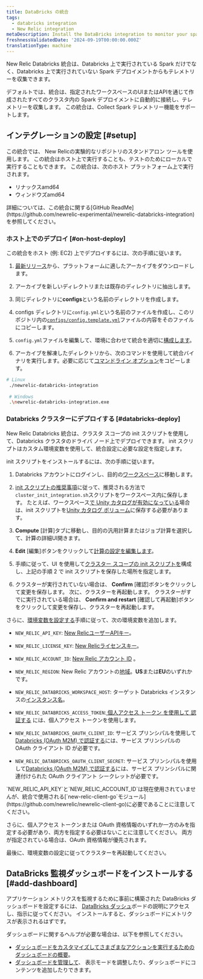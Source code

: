 ```yaml
---
title: DataBricks の統合
tags:
  - databricks integration
  - New Relic integration
metaDescription: Install the DataBricks integration to monitor your spark metrics.
freshnessValidatedDate: '2024-09-19T00:00:00.000Z'
translationType: machine
---
```


New Relic Databricks 統合は、Databricks 上で実行されている Spark だけでなく、Databricks 上で実行されていない Spark デプロイメントからもテレメトリーを収集できます。

デフォルトでは、統合は、指定されたワークスペースのUIまたはAPIを通じて作成されたすべてのクラスタ内の Spark デプロイメントに自動的に接続し、テレメトリーを収集します。 この統合は、Collect Spark テレメトリー機能をサポートします。

## インテグレーションの設定 [#setup]

この統合では、 New Relicの実験的なリポジトリのスタンドアロン ツールを使用します。 この統合はホスト上で実行することも、テストのためにローカルで実行することもできます。 この統合は、次のホスト プラットフォーム上で実行されます。

* リナックスamd64
* ウィンドウズamd64

<Callout variant="tip">
  詳細については、この統合に関する[GitHub ReadMe](https://github.com/newrelic-experimental/newrelic-databricks-integration)を参照してください。
</Callout>

### ホスト上でのデプロイ [#on-host-deploy]

この統合をホスト (例: EC2) 上でデプロイするには、次の手順に従います。

1. [最新リリース](https://github.com/newrelic-experimental/newrelic-databricks-integration/releases)から、プラットフォームに適したアーカイブをダウンロードします。

2. アーカイブを新しいディレクトリまたは既存のディレクトリに抽出します。

3. 同じディレクトリに**configs**という名前のディレクトリを作成します。

4. configs ディレクトリに`config.yml`という名前のファイルを作成し、このリポジトリ内の[`configs/config.template.yml`](https://github.com/newrelic-experimental/newrelic-databricks-integration/blob/main/configs/config.template.yml)ファイルの内容をそのファイルにコピーします。

5. `config.yml`ファイルを編集して、環境に合わせて統合を適切に[構成します](https://github.com/newrelic-experimental/newrelic-databricks-integration#configuration)。

6. アーカイブを解凍したディレクトリから、次のコマンドを使用して統合バイナリを実行します。必要に応じて[コマンドライン オプション](https://github.com/newrelic-experimental/newrelic-databricks-integration#command-line-options)をコピーします。

```bash
# Linux
 ./newrelic-databricks-integration 
 
 # Windows
 .\newrelic-databricks-integration.exe
```

### Databricks クラスターにデプロイする [#databricks-deploy]

New Relic Databricks 統合は、クラスタ スコープの init スクリプトを使用して、Databricks クラスタのドライバ ノード上でデプロイできます。 init スクリプトはカスタム環境変数を使用して、統合設定に必要な設定を指定します。

init スクリプトをインストールするには、次の手順に従います。

1. Databricks アカウントにログインし、目的の[ワークスペース](https://docs.databricks.com/en/getting-started/concepts.html#accounts-and-workspaces)に移動します。

2. [init スクリプトの推奨事項](https://docs.databricks.com/en/init-scripts/index.html#recommendations-for-init-scripts)に従って、推奨される方法で`cluster_init_integration.sh`スクリプトをワークスペース内に保存します。 たとえば、ワークスペース[で Unity カタログが有効になっている](https://docs.databricks.com/en/data-governance/unity-catalog/get-started.html#step-1-confirm-that-your-workspace-is-enabled-for-unity-catalog)場合は、init スクリプトを[Unity カタログ ボリューム](https://docs.databricks.com/en/ingestion/file-upload/upload-to-volume.html)に保存する必要があります。

3. **Compute** \[計算]タブに移動し、目的の汎用計算またはジョブ計算を選択して、計算の詳細UI開きます。

4. **Edit** \[編集]ボタンをクリックして[計算の設定を編集します](https://docs.databricks.com/en/compute/clusters-manage.html#edit-a-compute)。

5. 手順に従って、UI を使用して[クラスター スコープの init スクリプトを](https://docs.databricks.com/en/init-scripts/cluster-scoped.html#configure-a-cluster-scoped-init-script-using-the-ui)構成し、上記の手順 2 で init スクリプトを保存した場所を指定します。

6. クラスターが実行されていない場合は、 **Confirm** \[確認]ボタンをクリックして変更を保存します。 次に、クラスターを再起動します。 クラスターがすでに実行されている場合は、 **Confirm and restart** \[確認して再起動]ボタンをクリックして変更を保存し、クラスターを再起動します。

さらに、[環境変数を設定する](https://docs.databricks.com/en/compute/configure.html#environment-variables)手順に従って、次の環境変数を追加します。

* `NEW_RELIC_API_KEY`: [New RelicユーザーAPIキー](/docs/apis/intro-apis/new-relic-api-keys/#user-key)。

* `NEW_RELIC_LICENSE_KEY`: [New Relicライセンスキー](/docs/apis/intro-apis/new-relic-api-keys/#license-key)。

* `NEW_RELIC_ACCOUNT_ID`: [New Relic アカウント ID](/docs/accounts/accounts-billing/account-structure/account-id/) 。

* `NEW_RELIC_REGION`: New Relic アカウントの[地域](/docs/accounts/accounts-billing/account-setup/choose-your-data-center/#regions-availability)。**US**または**EU**のいずれかです。

* `NEW_RELIC_DATABRICKS_WORKSPACE_HOST`: ターゲット Databricks インスタンスの[インスタンス名](https://docs.databricks.com/en/workspace/workspace-details.html)。

* `NEW_RELIC_DATABRICKS_ACCESS_TOKEN`:[ ](https://github.com/newrelic-experimental/newrelic-databricks-integration#authentication)[個人アクセス トークン を使用して 認証する](https://docs.databricks.com/en/dev-tools/auth/pat.html#databricks-personal-access-tokens-for-workspace-users) には、個人アクセス トークンを使用します。

* `NEW_RELIC_DATABRICKS_OAUTH_CLIENT_ID`: サービス プリンシパルを使用して[Databricks (OAuth M2M) で認証する](https://docs.databricks.com/en/dev-tools/auth/oauth-m2m.html)には、サービス プリンシパルの OAuth クライアント ID が必要です。

* `NEW_RELIC_DATABRICKS_OAUTH_CLIENT_SECRET`: サービス プリンシパルを使用して[Databricks (OAuth M2M) で認証する](https://docs.databricks.com/en/dev-tools/auth/oauth-m2m.html)には、サービス プリンシパルに関連付けられた OAuth クライアント シークレットが必要です。

<Callout variant="tip">
  `NEW_RELIC_API_KEY`と`NEW_RELIC_ACCOUNT_ID`は現在使用されていませんが、統合で使用される[`new-relic-client-go`モジュール](https://github.com/newrelic/newrelic-client-go)に必要であることに注意してください。

  さらに、個人アクセス トークンまたは OAuth 資格情報のいずれか一方のみを指定する必要があり、両方を指定する必要はないことに注意してください。 両方が指定されている場合は、OAuth 資格情報が優先されます。

  最後に、環境変数の設定に従ってクラスターを再起動してください。
</Callout>

## DataBricks 監視ダッシュボードをインストールする [#add-dashboard]

アプリケーション メトリクスを監視するために事前に構築された DataBricks ダッシュボードを設定するには、 [DataBricks ダッシュ](https://one.newrelic.com/marketplace?state=34e67b15-4fe1-28ef-ff41-99658fb36820)ボードの説明にアクセスし、指示に従ってください。 インストールすると、ダッシュボードにメトリクスが表示されるはずです。

ダッシュボードに関するヘルプが必要な場合は、以下を参照してください。

* [ダッシュボードをカスタマイズしてさまざまなアクションを実行するためのダッシュボードの概要](/docs/query-your-data/explore-query-data/dashboards/introduction-dashboards)。
* [ダッシュボードを管理して](/docs/query-your-data/explore-query-data/dashboards/manage-your-dashboard)、 <InlinePopover type="dashboards" />表示モードを調整したり、ダッシュボードにコンテンツを追加したりできます。